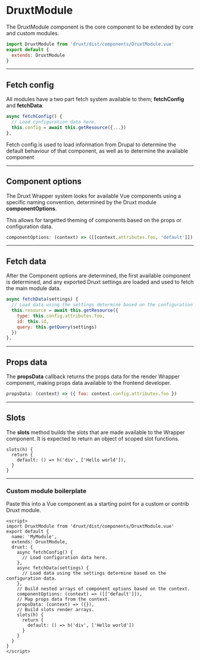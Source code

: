 
<Meta title="Druxt/DruxtModule" />

# DruxtModule

The DruxtModule component is the core component to be extended by core and
custom modules.

```js
import DruxtModule from 'druxt/dist/components/DruxtModule.vue'
export default {
  extends: DruxtModule
}
```

---

## Fetch config

All modules have a two part fetch system available to them; **fetchConfig** and
**fetchData**.

```js
async fetchConfig() {
  // Load configuration data here.
  this.config = await this.getResource({...})
},
```

Fetch config is used to load information from Drupal to determine the default
behaviour of that component, as well as to determine the available component

---

## Component options

The Druxt Wrapper system looks for available Vue components using a specific
naming convention, determined by the Druxt module **componentOptions**.

This allows for targetted theming of components based on the props or
configuration data.

```js
componentOptions: (context) => ([[context.attributes.foo, 'default']]),
```

---

## Fetch data

After the Component options are determined, the first available component is
determined, and any exported Druxt settings are loaded and used to fetch the
main module data.

```js
async fetchData(settings) {
  // Load data using the settings determine based on the configuration data.
  this.resource = await this.getResource({
    type: this.config.attributes.foo,
    id: this.id,
    query: this.getQuery(settings)
  })
},
```

---

## Props data

The **propsData** callback returns the props data for the render Wrapper
component, making props data available to the frontend developer.

```js
propsData: (context) => ({ foo: context.config.attributes.foo })
```

---

## Slots

The **slots** method builds the slots that are made available to the Wrapper
component. It is expected to return an object of scoped slot functions.

```
slots(h) {
  return {
    default: () => h('div', ['Hello world']),
  }
}
```

---

### Custom module boilerplate

Paste this into a Vue component as a starting point for a custom or contrib
Druxt module.

```vue
<script>
import DruxtModule from 'druxt/dist/components/DruxtModule.vue'
export default {
  name: 'MyModule',
  extends: DruxtModule,
  druxt: {
    async fetchConfig() {
      // Load configuration data here.
    },
    async fetchData(settings) {
      // Load data using the settings determine based on the configuration data.
    },
    // Build nested arrays of component options based on the context.
    componentOptions: (context) => ([['default']]),
    // Map props data from the context.
    propsData: (context) => ({}),
    // Build slots render arrays.
    slots(h) {
      return {
        default: () => h('div', ['Hello world'])
      }
    }
  }
}
</script>
```
